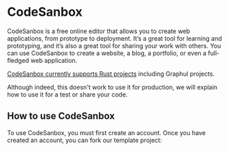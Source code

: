 # CodeSanbox 


<HeaderBadgesWidget commaDelimitedContributors="Phosphorus" lastVerifiedDateString="February 11th, 2023" />

CodeSanbox is a free online editor that allows you to create web applications, from prototype to deployment. It’s a great tool for learning and prototyping, and it’s also a great tool for sharing your work with others. You can use CodeSanbox to create a website, a blog, a portfolio, or even a full-fledged web application.

[CodeSanbox currently supports Rust projects](https://codesandbox.io/blog/announcing-rust-support-in-codesandbox) including Graphul projects.

Although indeed, this doesn't work to use it for production, we will explain how to use it for a test or share your code.

## How to use CodeSanbox

To use CodeSanbox, you must first create an account. Once you have created an account, you can fork our template project:


<CardForDocumentation image={TemplateImage} alt="A image of the README" title="Graphul Template" description="A template to use for projects in CodeSanbox" link="https://codesandbox.io/p/sandbox/graphul-template-p9wm1y?file=%2FREADME.md" />